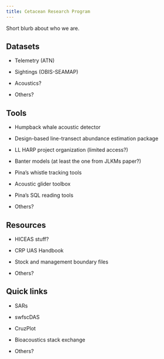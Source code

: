 ```yaml
---
title: Cetacean Research Program
---
```


Short blurb about who we are.

## Datasets

-   Telemetry (ATN)

-   Sightings (OBIS-SEAMAP)

-   Acoustics?

-   Others?

## Tools

-   Humpback whale acoustic detector

-   Design-based line-transect abundance estimation package

-   LL HARP project organization (limited access?)

-   Banter models (at least the one from JLKMs paper?) 

-   Pina's whistle tracking tools

-   Acoustic glider toolbox

-   Pina's SQL reading tools

-   Others?

## Resources

-   HICEAS stuff?

-   CRP UAS Handbook

-   Stock and management boundary files

-   Others?

## Quick links

-   SARs

-   swfscDAS

-   CruzPlot

-   Bioacoustics stack exchange

-   Others?
